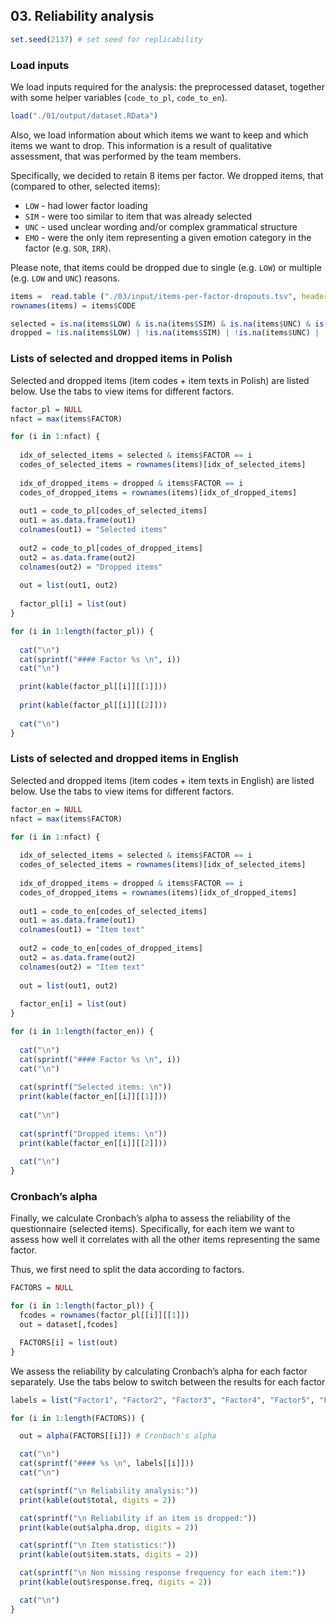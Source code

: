 ## 03. Reliability analysis

```r
set.seed(2137) # set seed for replicability
```

### Load inputs

We load inputs required for the analysis: the preprocessed dataset, together with some helper variables (`code_to_pl`, `code_to_en`).

``` r
load("./01/output/dataset.RData")
```

Also, we load information about which items we want to keep and which items we want to drop. This information is a result of qualitative assessment, that was performed by the team members.

Specifically, we decided to retain 8 items per factor. We dropped items, that (compared to other, selected items):

* `LOW` - had lower factor loading
* `SIM` - were too similar to item that was already selected
* `UNC` - used unclear wording and/or complex grammatical structure
* `EMO` - were the only item representing a given emotion category in the factor (e.g. `SOR`, `IRR`).

Please note, that items could be dropped due to single (e.g. `LOW`) or multiple (e.g. `LOW` and `UNC`) reasons.

``` r
items =  read.table ("./03/input/items-per-factor-dropouts.tsv", header = T, sep = "\t", encoding="UTF-8")
rownames(items) = items$CODE

selected = is.na(items$LOW) & is.na(items$SIM) & is.na(items$UNC) & is.na(items$EMO)
dropped = !is.na(items$LOW) | !is.na(items$SIM) | !is.na(items$UNC) | !is.na(items$EMO)
```

### Lists of selected and dropped items in Polish {.tabset}

Selected and dropped items (item codes + item texts in Polish) are listed below. Use the tabs to view items for different factors.

``` r
factor_pl = NULL
nfact = max(items$FACTOR)

for (i in 1:nfact) {
  
  idx_of_selected_items = selected & items$FACTOR == i
  codes_of_selected_items = rownames(items)[idx_of_selected_items]
  
  idx_of_dropped_items = dropped & items$FACTOR == i
  codes_of_dropped_items = rownames(items)[idx_of_dropped_items]
  
  out1 = code_to_pl[codes_of_selected_items]
  out1 = as.data.frame(out1)
  colnames(out1) = "Selected items"
  
  out2 = code_to_pl[codes_of_dropped_items]
  out2 = as.data.frame(out2)
  colnames(out2) = "Dropped items"
  
  out = list(out1, out2)
  
  factor_pl[i] = list(out)
}
```

``` r
for (i in 1:length(factor_pl)) {
  
  cat("\n")
  cat(sprintf("#### Factor %s \n", i))
  cat("\n")

  print(kable(factor_pl[[i]][[1]]))
  
  print(kable(factor_pl[[i]][[2]]))
  
  cat("\n")
}
```

### Lists of selected and dropped items in English {.tabset}

Selected and dropped items (item codes + item texts in English) are listed below. Use the tabs to view items for different factors.

``` r
factor_en = NULL
nfact = max(items$FACTOR)

for (i in 1:nfact) {
  
  idx_of_selected_items = selected & items$FACTOR == i
  codes_of_selected_items = rownames(items)[idx_of_selected_items]
  
  idx_of_dropped_items = dropped & items$FACTOR == i
  codes_of_dropped_items = rownames(items)[idx_of_dropped_items]
  
  out1 = code_to_en[codes_of_selected_items]
  out1 = as.data.frame(out1)
  colnames(out1) = "Item text"
  
  out2 = code_to_en[codes_of_dropped_items]
  out2 = as.data.frame(out2)
  colnames(out2) = "Item text"
  
  out = list(out1, out2)
  
  factor_en[i] = list(out)
}
```

``` r
for (i in 1:length(factor_en)) {
  
  cat("\n")
  cat(sprintf("#### Factor %s \n", i))
  cat("\n")
  
  cat(sprintf("Selected items: \n"))
  print(kable(factor_en[[i]][[1]]))
  
  cat("\n")
  
  cat(sprintf("Dropped items: \n"))
  print(kable(factor_en[[i]][[2]]))
  
  cat("\n")
}
```

### Cronbach's alpha {.tabset}

Finally, we calculate Cronbach's alpha to assess the reliability of the questionnaire (selected items). Specifically, for each item we want to assess how well it correlates with all the other items representing the same factor.

Thus, we first need to split the data according to factors.

``` r
FACTORS = NULL

for (i in 1:length(factor_pl)) {
  fcodes = rownames(factor_pl[[i]][[1]])
  out = dataset[,fcodes]

  FACTORS[i] = list(out)
}
```

We assess the reliability by calculating Cronbach's alpha for each factor separately. Use the tabs below to switch between the results for each factor

``` r
labels = list("Factor1", "Factor2", "Factor3", "Factor4", "Factor5", "Factor6", "Factor7")

for (i in 1:length(FACTORS)) {

  out = alpha(FACTORS[[i]]) # Cronbach's alpha

  cat("\n")
  cat(sprintf("#### %s \n", labels[[i]]))
  cat("\n")

  cat(sprintf("\n Reliability analysis:"))
  print(kable(out$total, digits = 2))

  cat(sprintf("\n Reliability if an item is dropped:"))
  print(kable(out$alpha.drop, digits = 2))

  cat(sprintf("\n Item statistics:"))
  print(kable(out$item.stats, digits = 2))

  cat(sprintf("\n Non missing response frequency for each item:"))
  print(kable(out$response.freq, digits = 2))

  cat("\n")
}
```
